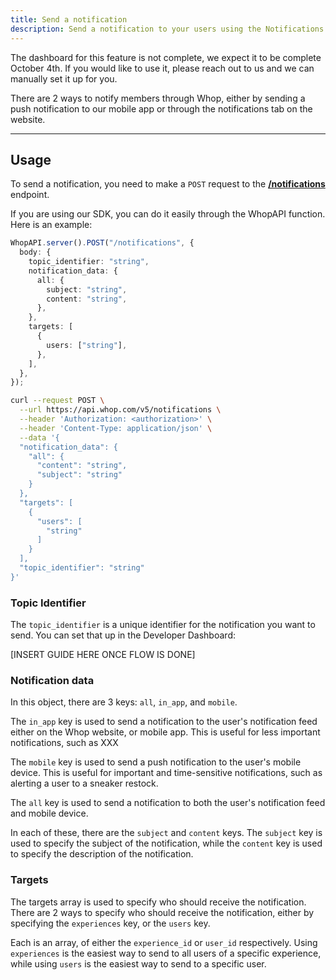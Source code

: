 ```yaml
---
title: Send a notification
description: Send a notification to your users using the Notifications API.
---
```


<Note>
  The dashboard for this feature is not complete, we expect it to be complete
  October 4th. If you would like to use it, please reach out to us and we can
  manually set it up for you.
</Note>

There are 2 ways to notify members through Whop, either by sending a push notification to our mobile app or through the notifications tab on the website.

---

## Usage

To send a notification, you need to make a `POST` request to the [**/notifications**](/api-reference/v5/apps/notifications/send) endpoint.

If you are using our SDK, you can do it easily through the WhopAPI function. Here is an example:

<CodeGroup>

```typescript SDK
WhopAPI.server().POST("/notifications", {
  body: {
    topic_identifier: "string",
    notification_data: {
      all: {
        subject: "string",
        content: "string",
      },
    },
    targets: [
      {
        users: ["string"],
      },
    ],
  },
});
```

```bash cURL
curl --request POST \
  --url https://api.whop.com/v5/notifications \
  --header 'Authorization: <authorization>' \
  --header 'Content-Type: application/json' \
  --data '{
  "notification_data": {
    "all": {
      "content": "string",
      "subject": "string"
    }
  },
  "targets": [
    {
      "users": [
        "string"
      ]
    }
  ],
  "topic_identifier": "string"
}'
```

</CodeGroup>

### Topic Identifier

The `topic_identifier` is a unique identifier for the notification you want to send. You can set that up in the Developer Dashboard:

[INSERT GUIDE HERE ONCE FLOW IS DONE]

### Notification data

In this object, there are 3 keys: `all`, `in_app`, and `mobile`.

The `in_app` key is used to send a notification to the user's notification feed either on the Whop website, or mobile app. This is useful for less important notifications, such as XXX

The `mobile` key is used to send a push notification to the user's mobile device. This is useful for important and time-sensitive notifications, such as alerting a user to a sneaker restock.

The `all` key is used to send a notification to both the user's notification feed and mobile device.

In each of these, there are the `subject` and `content` keys. The `subject` key is used to specify the subject of the notification, while the `content` key is used to specify the description of the notification.

### Targets

The targets array is used to specify who should receive the notification. There are 2 ways to specify who should receive the notification, either by specifying the `experiences` key, or the `users` key.

Each is an array, of either the `experience_id` or `user_id` respectively. Using `experiences` is the easiest way to send to all users of a specific experience, while using `users` is the easiest way to send to a specific user.

